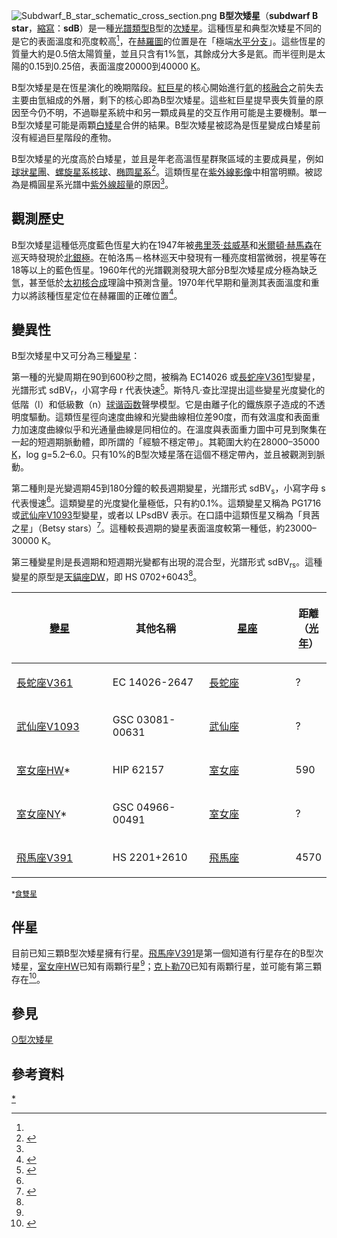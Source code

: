 [[File:Subdwarf_B_star_schematic_cross_section.png|thumb]]
'''B型次矮星'''（'''subdwarf B star'''，[[縮寫|縮寫]]：'''sdB'''）是一種[[恆星光譜|光譜類型]]B型的[[次矮星|次矮星]]。這種恆星和典型次矮星不同的是它的表面溫度和亮度較高<ref name="Heber"/>，在[[赫羅圖|赫羅圖]]的位置是在「極端[[水平分支|水平分支]]」。這些恆星的質量大約是0.5倍太陽質量，並且只含有1%氫，其餘成分大多是氦。而半徑則是太陽的0.15到0.25倍，表面溫度20000到40000 [[熱力學溫標|K]]。

B型次矮星是在恆星演化的晚期階段。[[紅巨星|紅巨星]]的核心開始進行[[氦|氦]]的[[核融合|核融合]]之前失去主要由氫組成的外層，剩下的核心即為B型次矮星。這些紅巨星提早喪失質量的原因至今仍不明，不過聯星系統中和另一顆成員星的交互作用可能是主要機制。單一B型次矮星可能是兩顆[[白矮星|白矮星]]合併的結果。B型次矮星被認為是恆星變成白矮星前沒有經過巨星階段的產物。

B型次矮星的光度高於白矮星，並且是年老高溫恆星群聚區域的主要成員星，例如[[球狀星團|球狀星團]]、[[螺旋星系|螺旋星系]][[核球_(星系)|核球]]、[[椭圆星系|椭圆星系]]<ref>{{cite journal|url=http://www.ias.ac.in/jaa/junsep2005/index.html|author=Jeffery, C. S.|title=Pulsations in Subdwarf B Stars|journal=[[天体物理学和天文学期刊|Journal of Astrophysics and Astronomy]]|volume=26|issue=2–3|pages=261|year=2005|doi=10.1007/BF02702334|bibcode=2005JApA...26..261J|access-date=2013-05-04|archive-date=2019-07-20|archive-url=https://web.archive.org/web/20190720082835/https://www.ias.ac.in/jaa/junsep2005/index.html|dead-url=no}}</ref>。這類恆星在[[紫外線天文學|紫外線影像]]中相當明顯。被認為是橢圓星系光譜中[[紫外線超量|紫外線超量]]的原因<ref name="Heber"/>。

==觀測歷史==
B型次矮星這種低亮度藍色恆星大約在1947年被[[弗里茨·兹威基|弗里茨·兹威基]]和[[米爾頓·赫馬森|米爾頓·赫馬森]]在巡天時發現於[[銀道座標系|北銀極]]。在帕洛馬－格林巡天中發現有一種亮度相當微弱，視星等在18等以上的藍色恆星。1960年代的光譜觀測發現大部分B型次矮星成分極為缺乏氫，甚至低於[[太初核合成|太初核合成]]理論中預測含量。1970年代早期{{link-en|傑西·格林斯坦|Jesse L. Greenstein}}和{{link-en|安妮拉·薩金特|Anneila Sargent}}量測其表面溫度和重力以將該種恆星定位在赫羅圖的正確位置<ref name="Heber">{{cite journal|last=Heber|first=Ulrich|date=September 2009|title=Hot Subdwarf Stars|journal=Annual Review of Astronomy and Astrophysics|volume=47|pages=211–251|doi=10.1146/annurev-astro-082708-101836|url=http://www.annualreviews.org/doi/abs/10.1146/annurev-astro-082708-101836|accessdate=10 June 2011|language=en|bibcode=2009ARA&A..47..211H|archive-date=2019-02-15|archive-url=https://web.archive.org/web/20190215170226/https://www.annualreviews.org/doi/abs/10.1146/annurev-astro-082708-101836|dead-url=no}}</ref>。

== 變異性 ==
B型次矮星中又可分為三種[[變星|變星]]：

第一種的光變周期在90到600秒之間，被稱為 EC14026 或[[長蛇座V361|長蛇座V361]]型變星，光譜形式 sdBV<sub>r</sub>，小寫字母 r 代表快速<ref name=APUN>{{cite journal|journal=Commissions 27 and 42 of the IAU: Information Bulletin on Variable Stars|author=D. Kilkenny|author2=Fontaine, G.|url=http://www.konkoly.hu/cgi-bin/IBVS?5927|author3=Green, E. M.|volume=5927|author4=Schuh, S.|title=A Proposed Uniform Nomenclature for Pulsating Hot Subdwarf Stars|date=8 March 2010|pages=1|issue=5927|bibcode=2010IBVS.5927....1K}}{{Dead link}}</ref>。斯特凡·查比涅提出這些變星光度變化的低階（l）和低級數（n）[[球谐函数|球谐函数]]聲學模型。它是由離子化的鐵族原子造成的不透明度驅動。這類恆星徑向速度曲線和光變曲線相位差90度，而有效溫度和表面重力加速度曲線似乎和光通量曲線是同相位的。在溫度與表面重力圖中可見到聚集在一起的短週期脈動體，即所謂的「經驗不穩定帶」。其範圍大約在28000–35000 [[熱力學溫標|K]]，log [[重力加速度|g]]=5.2–6.0。只有10%的B型次矮星落在這個不穩定帶內，並且被觀測到脈動。

第二種則是光變週期45到180分鐘的較長週期變星，光譜形式 sdBV<sub>s</sub>，小寫字母 s 代表慢速<ref name=APUN/>。這類變星的光度變化量極低，只有約0.1%。這類變星又稱為 PG1716 或[[武仙座V1093|武仙座V1093]]型變星，或者以 LPsdBV 表示。在口語中這類恆星又稱為「貝茜之星」（Betsy stars）<ref name=astero>{{cite web|url=http://www.slac.stanford.edu/econf/C0307073/papers/RO.pdf|title=Asterosismology of Hot Subdwarf Stars|last=Rey|first=Raquel Obeiro|accessdate=9 June 2011|archive-date=2012-03-13|archive-url=https://web.archive.org/web/20120313135326/http://www.slac.stanford.edu/econf/C0307073/papers/RO.pdf|dead-url=no}}</ref>。這種較長週期的變星表面溫度較第一種低，約23000–30000 K。

第三種變星則是長週期和短週期光變都有出現的混合型，光譜形式 sdBV<sub>rs</sub>。這種變星的原型是[[天貓座DW|天貓座DW]]，即 HS 0702+6043<ref name=APUN/>。

{| class="wikitable" style="text-align:center"
! width="160px"|[[變星|變星]]!!width="150px"|其他名稱!!width="150px"|[[星座|星座]]!!距離（[[光年|光年]]）
|-
| [[長蛇座V361|長蛇座V361]]
| EC 14026-2647
| [[長蛇座|長蛇座]]
| ?
|-
| [[武仙座V1093|武仙座V1093]]
| GSC 03081-00631
| [[武仙座|武仙座]]
| ?
|-
| [[室女座HW|室女座HW]]*
| HIP 62157
| [[室女座|室女座]]
| 590
|-
| [[室女座NY|室女座NY]]*
| GSC 04966-00491
| [[室女座|室女座]]
| ?
|-
| [[飛馬座V391|飛馬座V391]]
| HS 2201+2610
| [[飛馬座|飛馬座]]
| 4570
|}
<small>*[[食雙星|食雙星]]</small>

==伴星==
目前已知三顆B型次矮星擁有行星。[[飛馬座V391|飛馬座V391]]是第一個知道有行星存在的B型次矮星，[[室女座HW|室女座HW]]已知有兩顆行星<ref name="Heber"/>；[[克卜勒70|克卜勒70]]已知有兩顆行星，並可能有第三顆存在<ref name=nature480_496>{{citation | display-authors=1 | first1=S. | last1=Charpinet | first2=G. | last2=Fontaine | first3=P. | last3=Brassard | first4=E. M. | last4=Green | first5=V. | last5=Van Grootel | first6=S. K. | last6=Randall | first7=R. | last7=Silvotti | first8=A. S. | last8=Baran | first9=R. H. | last9=Østensen | date=December 21, 2011 | title=A compact system of small planets around a former red-giant star | journal=Nature | volume=480 | pages=496–499 | doi=10.1038/nature10631 }}</ref>。

==參見==
[[O型次矮星|O型次矮星]]

==參考資料==
{{Reflist}}

{{恒星}}
{{白矮星}}
[[Category:B型次矮星|*]]